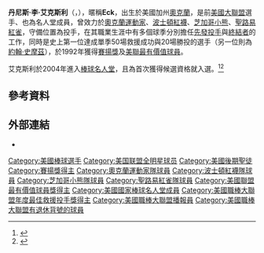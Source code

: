 {{Infobox MLB retired|
bgcolor1=#d0ad7f|
bgcolor2=#000066|
textcolor1=#000066|
textcolor2=#d0ad7f|
image= Dennis Eckersley.jpg| 
name=丹尼斯·艾克斯利|
native_name=Dennis Eckersley|
width=300|
position=[[終結者_(棒球)|終結者]]|
team=退休球員|
number=43|
bats=右|
throws=右|
birthdate={{birth_date_and_age|1954|10|3}}|
debutdate  = 4月12日| 
debutyear  = 1975年|
debutteam=[[克里夫蘭印第安人|克里夫蘭印第安人]]|
finaldate  = 9月26日| 
finalyear  = 1998年| 
finalteam=[[波士頓紅襪|波士頓紅襪]]|
stat1label=[[勝投|勝－敗]]|
stat1value=197－171|
stat2label=[[救援成功|救援成功]]|
stat2value=390|
stat3label=[[防禦率|防禦率]]|
stat3value=3.50|
stat4label=[[三振|三振]]|
stat4value=2,401|
teams=<nowiki></nowiki>
*[[克里夫蘭印第安人|克里夫蘭印第安人]]（1975年－1977年）
*[[波士頓紅襪|波士頓紅襪]]（1978年－1984年）
*[[芝加哥小熊|芝加哥小熊]]（1984年－1986年）
*[[奧克蘭運動家|奧克蘭運動家]]（1987年－1995年）
*[[聖路易紅雀|聖路易紅雀]]（1996年－1997年）
*[[波士頓紅襪|波士頓紅襪]]（1998年）|
highlights=<nowiki></nowiki>
* 6次入選[[美國職棒大聯盟全明星賽|明星賽]]（1977年、1982年、1988年、1990年－1992年）
* [[世界大賽|世界大賽]]冠軍([[1989年世界大賽|1989年]])
* 1992年[[美國職棒大聯盟最有價值球員獎|美聯最有價值球員]]
* [[賽揚獎|國家聯盟賽揚獎]]（{{MLBy|1992年}}）
* [[奧克蘭運動家|奧克蘭運動家]]退休號碼#43|
}}

'''丹尼斯·李·艾克斯利'''（{{lang-en|Dennis Lee Eckersley}}，{{bd|1954年|10月3日|||catIdx=Eckersley, Dennis}}），暱稱'''Eck'''，出生於美國加州[[奧克蘭_(加利福尼亞州)|奧克蘭]]，是前[[美國職棒大聯盟|美國大聯盟]]選手、也為名人堂成員，曾效力於[[奧克蘭運動家|奧克蘭運動家]]、[[波士頓紅襪|波士頓紅襪]]、[[芝加哥小熊|芝加哥小熊]]、[[聖路易紅雀|聖路易紅雀]]，守備位置為投手，在其職業生涯中有多個球季分別擔任[[先發投手|先發投手]]與[[終結者_(棒球)|終結者]]的工作，同時是史上第一位達成單季50場救援成功與20場勝投的選手（另一位則為[[約翰·史摩茲|約翰·史摩茲]]），於1992年獲得[[賽揚獎|賽揚獎]]及[[美國職棒大聯盟最有價值球員獎|美聯最有價值球員]]。

艾克斯利於2004年進入[[棒球名人堂|棒球名人堂]]，且為首次獲得候選資格就入選。<ref>{{Cite web |url=http://baseball.about.com/od/halloffamemembers/p/Dennis-Eckersley.htm |title=Dennis Eckersley |accessdate=2013-12-11 |archive-date=2015-09-21 |archive-url=https://web.archive.org/web/20150921210032/http://baseball.about.com/od/halloffamemembers/p/Dennis-Eckersley.htm |dead-url=no }}</ref><ref>{{Cite web |url=http://peninsulaclarion.com/stories/010704/bas_0010704base001001.html |title=Molitor, Eckersley each elected to Hall of Fame on first ballot |access-date=2013-12-11 |archive-url=https://web.archive.org/web/20130921055907/http://peninsulaclarion.com/stories/010704/bas_0010704base001001.html |archive-date=2013-09-21 |dead-url=yes }}</ref>

==參考資料==
{{reflist|2}}

==外部連結==
{{commonscat|Dennis Eckersley}}
* {{Baseballstats |mlb=113726 |br=e/eckerde01 |fangraphs=1003660 |cube=p/dennis-eckersley}}

{{奧克蘭運動家隊退休號碼}}
{{300救援俱樂部}}
{{美國棒球名人堂成員}}

{{DEFAULTSORT:Eckersley, Dennis}}
[[Category:美國棒球選手|Category:美國棒球選手]]
[[Category:美国联盟全明星球员|Category:美国联盟全明星球员]]
[[Category:美國後期聖徒|Category:美國後期聖徒]]
[[Category:賽揚獎得主|Category:賽揚獎得主]]
[[Category:奧克蘭運動家隊球員|Category:奧克蘭運動家隊球員]]
[[Category:波士頓紅襪隊球員|Category:波士頓紅襪隊球員]]
[[Category:芝加哥小熊隊球員|Category:芝加哥小熊隊球員]]
[[Category:聖路易紅雀隊球員|Category:聖路易紅雀隊球員]]
[[Category:美國聯盟最有價值球員獎得主|Category:美國聯盟最有價值球員獎得主]]
[[Category:美國國家棒球名人堂成員|Category:美國國家棒球名人堂成員]]
[[Category:美國職棒大聯盟年度最佳救援投手獎得主|Category:美國職棒大聯盟年度最佳救援投手獎得主]]
[[Category:美國職棒大聯盟播報員|Category:美國職棒大聯盟播報員]]
[[Category:美國職棒大聯盟有退休背號的球員|Category:美國職棒大聯盟有退休背號的球員]]